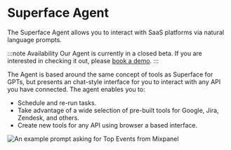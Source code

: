 
# Superface Agent

The Superface Agent allows you to interact with SaaS platforms via natural language prompts.

:::note Availability
Our Agent is currently in a closed beta. If you are interested in checking it out, please [book a demo](https://superface.ai/content/get-demo).
:::

The Agent is based around the same concept of tools as Superface for GPTs, but presents an chat-style interface for you to interact with any API you have connected. The agent enables you to:

- Schedule and re-run tasks.
- Take advantage of a wide selection of pre-built tools for Google, Jira, Zendesk, and others.
- Create new tools for any API using browser a based interface.

![An example prompt asking for Top Events from Mixpanel](/img/agent/index-agent-view.png)

<DocCardList />
